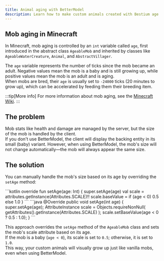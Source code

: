 ```yaml
---
title: Animal aging with BetterModel
description: Learn how to make custom animals created with Bestium age.
---
```



## Mob aging in Minecraft

In Minecraft, mob aging is controlled by an `int` variable called `age`, first introduced in the abstract class `AgeableMob` and inherited by classes like `AgeableWaterCreature`, `Animal`, and `AbstractVillager`.

The `age` variable represents the number of ticks since the mob became an adult. Negative values mean the mob is a baby and is still growing up, while positive values mean the mob is an adult and is aging.  
When mobs are bred, their `age` is usually set to `-24000` ticks (20 minutes to grow up), which can be accelerated by feeding them their breeding item.

:::tip[More info]
For more information about mob aging, see the [Minecraft Wiki](https://minecraft.wiki/w/Breeding#Spawning).
:::

## The problem

Mob stats like health and damage are managed by the server, but the size of the mob is handled by the client.  
If you don't use BetterModel, the client will display the backing entity in its small (baby) variant. However, when using BetterModel, the mob's size will not change automatically—the mob will always appear the same size.

## The solution

You can manually handle the mob's size based on its age by overriding the `setAge` method:

<Tabs syncKey="lang">
    <TabItem label="Kotlin">
        ```kotlin
        override fun setAge(age: Int) {
            super.setAge(age)
            val scale = attributes.getInstance(Attributes.SCALE)!!
            scale.baseValue = if (age < 0) 0.5 else 1.0
        }
        ```
    </TabItem>
    <TabItem label="Java">
        ```java
        @Override
        public void setAge(int age) {
            super.setAge(age);
            AttributeInstance scale = Objects.requireNonNull(
                getAttributes().getInstance(Attributes.SCALE)
            );
            scale.setBaseValue(age < 0 ? 0.5 : 1.0);
        }
        ```
    </TabItem>
</Tabs>

This approach overrides the `setAge` method of the `AgeableMob` class and sets the mob's scale attribute based on its age.  
If the mob is a baby (`age < 0`), its scale is set to `0.5`; otherwise, it is set to `1.0`.  
This way, your custom animals will visually grow up just like vanilla mobs, even when using BetterModel.
